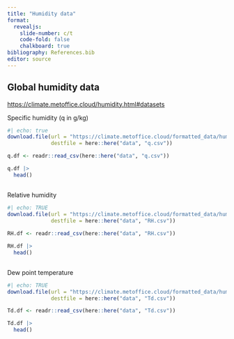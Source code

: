 ```yaml
---
title: "Humidity data"
format:
  revealjs:
    slide-number: c/t
    code-fold: false
    chalkboard: true
bibliography: References.bib
editor: source
---
```


## Global humidity data

<https://climate.metoffice.cloud/humidity.html#datasets>

Specific humidity (q in g/kg)
```r
#| echo: true
download.file(url = "https://climate.metoffice.cloud/formatted_data/humidity_q_HadISDH%20blend%20q.csv",
              destfile = here::here("data", "q.csv"))

q.df <- readr::read_csv(here::here("data", "q.csv"))

q.df |>
  head()
```

##

Relative humidity

```r
#| echo: TRUE
download.file(url = "https://climate.metoffice.cloud/formatted_data/humidity_RH_HadISDH%20blend%20RH.csv",
              destfile = here::here("data", "RH.csv"))

RH.df <- readr::read_csv(here::here("data", "RH.csv"))

RH.df |>
  head()
```

##

Dew point temperature

```r
#| echo: TRUE
download.file(url = "https://climate.metoffice.cloud/formatted_data/humidity_Td_HadISDH%20blend%20Td.csv",
              destfile = here::here("data", "Td.csv"))

Td.df <- readr::read_csv(here::here("data", "Td.csv"))

Td.df |>
  head()
```

